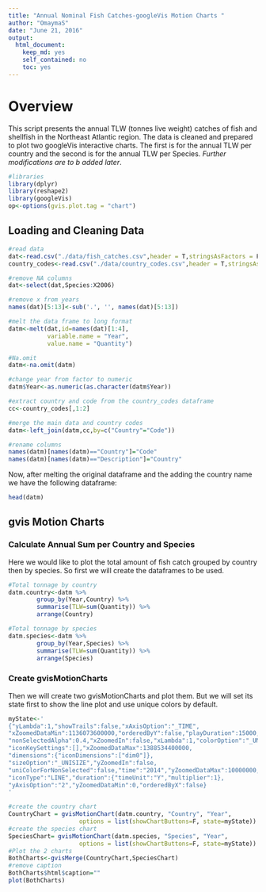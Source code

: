 ```yaml
---
title: "Annual Nominal Fish Catches-googleVis Motion Charts "
author: "OmaymaS"
date: "June 21, 2016"
output: 
  html_document: 
    keep_md: yes
    self_contained: no
    toc: yes
---
```

# Overview
This script presents the annual TLW (tonnes live weight) catches of fish and shellfish in the Northeast Atlantic region.
The data is cleaned and prepared to plot two googleVis interactive charts. The first is for the annual TLW per country and the second is for the annual TLW per Species. *Further modifications are to b  added later*.


```r
#libraries
library(dplyr)
library(reshape2)
library(googleVis)
op<-options(gvis.plot.tag = "chart")
```
## Loading and Cleaning Data

```r
#read data
dat<-read.csv("./data/fish_catches.csv",header = T,stringsAsFactors = F)
country_codes<-read.csv("./data/country_codes.csv",header = T,stringsAsFactors = F)

#remove NA columns
dat<-select(dat,Species:X2006)

#remove x from years 
names(dat)[5:13]<-sub('.', '', names(dat)[5:13])

#melt the data frame to long format
datm<-melt(dat,id=names(dat)[1:4],
           variable.name = "Year",
           value.name = "Quantity")

#Na.omit
datm<-na.omit(datm)

#change year from factor to numeric
datm$Year<-as.numeric(as.character(datm$Year))

#extract country and code from the country_codes dataframe
cc<-country_codes[,1:2]

#merge the main data and country codes 
datm<-left_join(datm,cc,by=c("Country"="Code"))

#rename columns 
names(datm)[names(datm)=="Country"]="Code"
names(datm)[names(datm)=="Description"]="Country"
```
Now, after melting the original dataframe and the adding the country name we have the following dataframe:
```r
head(datm)
```

## gvis Motion Charts

### Calculate Annual Sum per Country and Species

Here we would like to plot the total amount of fish catch grouped by country then by species. So first we will create the dataframes to be used.
```r
#Total tonnage by country
datm.country<-datm %>%
        group_by(Year,Country) %>%
        summarise(TLW=sum(Quantity)) %>%
        arrange(Country)

#Total tonnage by species
datm.species<-datm %>%
        group_by(Year,Species) %>%
        summarise(TLW=sum(Quantity)) %>%
        arrange(Species)
```

### Create gvisMotionCharts

Then we will create two gvisMotionCharts and plot them. But we will set its state first to show the line plot and use unique colors by default.

```r
myState<-'
{"yLambda":1,"showTrails":false,"xAxisOption":"_TIME",
"xZoomedDataMin":1136073600000,"orderedByY":false,"playDuration":15000,
"nonSelectedAlpha":0.4,"xZoomedIn":false,"xLambda":1,"colorOption":"_UNIQUE_COLOR",
"iconKeySettings":[],"xZoomedDataMax":1388534400000,
"dimensions":{"iconDimensions":["dim0"]},
"sizeOption":"_UNISIZE","yZoomedIn":false,
"uniColorForNonSelected":false,"time":"2014","yZoomedDataMax":10000000,
"iconType":"LINE","duration":{"timeUnit":"Y","multiplier":1},
"yAxisOption":"2","yZoomedDataMin":0,"orderedByX":false}
'

#create the country chart
CountryChart = gvisMotionChart(datm.country, "Country", "Year",
                    options = list(showChartButtons=F, state=myState))
#create the species chart
SpeciesChart= gvisMotionChart(datm.species, "Species", "Year",
                    options = list(showChartButtons=F, state=myState))
#Plot the 2 charts 
BothCharts<-gvisMerge(CountryChart,SpeciesChart)
#remove caption
BothCharts$html$caption=""
plot(BothCharts)
```
